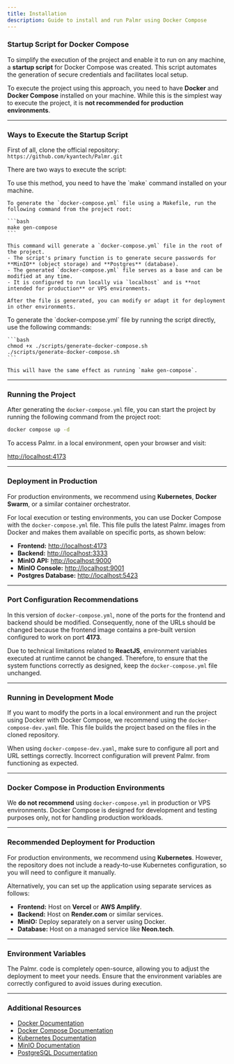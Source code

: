 ```yaml
---
title: Installation
description: Guide to install and run Palmr using Docker Compose
---
```



### Startup Script for Docker Compose  

To simplify the execution of the project and enable it to run on any machine, a **startup script** for Docker Compose was created. This script automates the generation of secure credentials and facilitates local setup.  

To execute the project using this approach, you need to have **Docker** and **Docker Compose** installed on your machine. While this is the simplest way to execute the project, it is **not recommended for production environments**.  

---

### Ways to Execute the Startup Script  

First of all, clone the official repository: `https://github.com/kyantech/Palmr.git`

There are two ways to execute the script:  

<Tabs>
  <TabItem label="1. Using a Makefile">
    To use this method, you need to have the `make` command installed on your machine.
    
    To generate the `docker-compose.yml` file using a Makefile, run the following command from the project root:  

    ```bash
    make gen-compose
    ```

    This command will generate a `docker-compose.yml` file in the root of the project.  
    - The script's primary function is to generate secure passwords for **MinIO** (object storage) and **Postgres** (database).  
    - The generated `docker-compose.yml` file serves as a base and can be modified at any time.  
    - It is configured to run locally via `localhost` and is **not intended for production** or VPS environments.  

    After the file is generated, you can modify or adapt it for deployment in other environments.  
  </TabItem>
  <TabItem label="2. Running the Script Directly">
    To generate the `docker-compose.yml` file by running the script directly, use the following commands:  

    ```bash
    chmod +x ./scripts/generate-docker-compose.sh  
    ./scripts/generate-docker-compose.sh  
    ```

    This will have the same effect as running `make gen-compose`.  
  </TabItem>
</Tabs>

---

### Running the Project  
After generating the `docker-compose.yml` file, you can start the project by running the following command from the project root:  

```bash
docker compose up -d
```

To access Palmr. in a local environment, open your browser and visit:  

[http://localhost:4173](http://localhost:4173)  

---

### Deployment in Production  
For production environments, we recommend using **Kubernetes**, **Docker Swarm**, or a similar container orchestrator.  

For local execution or testing environments, you can use Docker Compose with the `docker-compose.yml` file. This file pulls the latest Palmr. images from Docker and makes them available on specific ports, as shown below:  

- **Frontend:** [http://localhost:4173](http://localhost:4173)  
- **Backend:** [http://localhost:3333](http://localhost:3333)  
- **MinIO API:** [http://localhost:9000](http://localhost:9000)  
- **MinIO Console:** [http://localhost:9001](http://localhost:9001)  
- **Postgres Database:** [http://localhost:5423](http://localhost:5423)  

---

### Port Configuration Recommendations  
In this version of `docker-compose.yml`, none of the ports for the frontend and backend should be modified. Consequently, none of the URLs should be changed because the frontend image contains a pre-built version configured to work on port **4173**.  

Due to technical limitations related to **ReactJS**, environment variables executed at runtime cannot be changed. Therefore, to ensure that the system functions correctly as designed, keep the `docker-compose.yml` file unchanged.  

---

### Running in Development Mode  
If you want to modify the ports in a local environment and run the project using Docker with Docker Compose, we recommend using the `docker-compose-dev.yaml` file. This file builds the project based on the files in the cloned repository.  

When using `docker-compose-dev.yaml`, make sure to configure all port and URL settings correctly. Incorrect configuration will prevent Palmr. from functioning as expected.  

---

### Docker Compose in Production Environments  
We **do not recommend** using `docker-compose.yml` in production or VPS environments. Docker Compose is designed for development and testing purposes only, not for handling production workloads.  

---

### Recommended Deployment for Production  
For production environments, we recommend using **Kubernetes**. However, the repository does not include a ready-to-use Kubernetes configuration, so you will need to configure it manually.  

Alternatively, you can set up the application using separate services as follows:  

- **Frontend:** Host on **Vercel** or **AWS Amplify**.  
- **Backend:** Host on **Render.com** or similar services.  
- **MinIO:** Deploy separately on a server using Docker.  
- **Database:** Host on a managed service like **Neon.tech**.  

---

### Environment Variables  
The Palmr. code is completely open-source, allowing you to adjust the deployment to meet your needs. Ensure that the environment variables are correctly configured to avoid issues during execution.  

---

### Additional Resources

- [Docker Documentation](https://docs.docker.com/)
- [Docker Compose Documentation](https://docs.docker.com/compose/)
- [Kubernetes Documentation](https://kubernetes.io/docs/)
- [MinIO Documentation](https://min.io/docs/minio/container/index.html)
- [PostgreSQL Documentation](https://www.postgresql.org/docs/)
